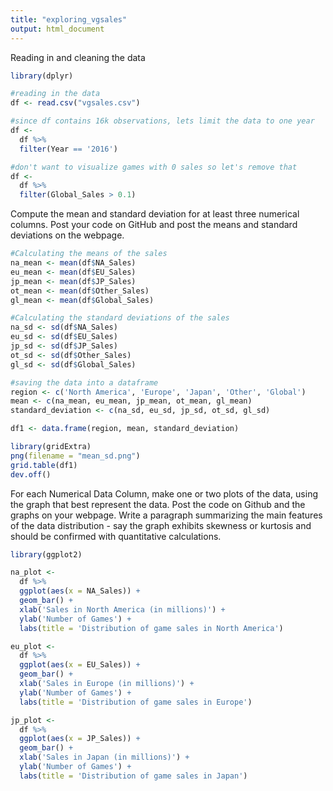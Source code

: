 ---
title: "exploring_vgsales"
output: html_document
---
Reading in and cleaning the data
```{r}
library(dplyr)

#reading in the data
df <- read.csv("vgsales.csv")

#since df contains 16k observations, lets limit the data to one year
df <- 
  df %>%
  filter(Year == '2016')

#don't want to visualize games with 0 sales so let's remove that
df <-
  df %>% 
  filter(Global_Sales > 0.1)
```
Compute the mean and standard deviation for at least three numerical columns.
Post your code on GitHub and post the means and standard deviations on the webpage.
```{r}
#Calculating the means of the sales
na_mean <- mean(df$NA_Sales)
eu_mean <- mean(df$EU_Sales)
jp_mean <- mean(df$JP_Sales)
ot_mean <- mean(df$Other_Sales)
gl_mean <- mean(df$Global_Sales)

#Calculating the standard deviations of the sales
na_sd <- sd(df$NA_Sales)
eu_sd <- sd(df$EU_Sales)
jp_sd <- sd(df$JP_Sales)
ot_sd <- sd(df$Other_Sales)
gl_sd <- sd(df$Global_Sales)

#saving the data into a dataframe
region <- c('North America', 'Europe', 'Japan', 'Other', 'Global')
mean <- c(na_mean, eu_mean, jp_mean, ot_mean, gl_mean)
standard_deviation <- c(na_sd, eu_sd, jp_sd, ot_sd, gl_sd)

df1 <- data.frame(region, mean, standard_deviation)

library(gridExtra)
png(filename = "mean_sd.png")
grid.table(df1)
dev.off()
```
For each Numerical Data Column, make one or two plots of the data, using the graph that best represent the data. 
Post the code on Github and the graphs on your webpage.
Write a paragraph summarizing the main features of the data distribution - say the graph exhibits skewness or kurtosis and should be confirmed with quantitative calculations.
```{r}
library(ggplot2)

na_plot <- 
  df %>%
  ggplot(aes(x = NA_Sales)) +
  geom_bar() +
  xlab('Sales in North America (in millions)') +
  ylab('Number of Games') +
  labs(title = 'Distribution of game sales in North America')

eu_plot <- 
  df %>%
  ggplot(aes(x = EU_Sales)) +
  geom_bar() +
  xlab('Sales in Europe (in millions)') +
  ylab('Number of Games') +
  labs(title = 'Distribution of game sales in Europe')

jp_plot <- 
  df %>%
  ggplot(aes(x = JP_Sales)) +
  geom_bar() +
  xlab('Sales in Japan (in millions)') +
  ylab('Number of Games') +
  labs(title = 'Distribution of game sales in Japan')

```